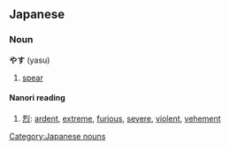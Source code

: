 == Japanese ==                                          
===Noun===
'''やす''' (yasu)

# [[spear]]

====Nanori reading====
# [[烈]]: [[ardent]], [[extreme]], [[furious]], [[severe]], [[violent]], [[vehement]]

[[Category:Japanese nouns]]
